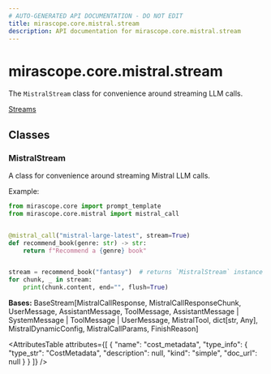 ```yaml
---
# AUTO-GENERATED API DOCUMENTATION - DO NOT EDIT
title: mirascope.core.mistral.stream
description: API documentation for mirascope.core.mistral.stream
---
```


# mirascope.core.mistral.stream

<ApiType type="Module" />

The `MistralStream` class for convenience around streaming LLM calls.

<Info title="Usage">

[Streams](/docs/mirascope/learn/streams)

</Info>

## Classes

### MistralStream

<ApiType type="Class" />

A class for convenience around streaming Mistral LLM calls.

Example:

```python
from mirascope.core import prompt_template
from mirascope.core.mistral import mistral_call


@mistral_call("mistral-large-latest", stream=True)
def recommend_book(genre: str) -> str:
    return f"Recommend a {genre} book"


stream = recommend_book("fantasy")  # returns `MistralStream` instance
for chunk, _ in stream:
    print(chunk.content, end="", flush=True)
```

**Bases:** BaseStream[MistralCallResponse, MistralCallResponseChunk, UserMessage, AssistantMessage, ToolMessage, AssistantMessage | SystemMessage | ToolMessage | UserMessage, MistralTool, dict[str, Any], MistralDynamicConfig, MistralCallParams, FinishReason]

<AttributesTable
  attributes={[
  {
    "name": "cost_metadata",
    "type_info": {
      "type_str": "CostMetadata",
      "description": null,
      "kind": "simple",
      "doc_url": null
    }
  }
]}
/>



